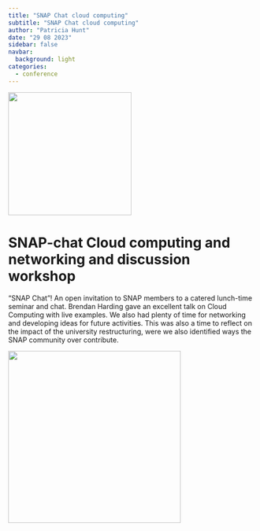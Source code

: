 ```yaml
---
title: "SNAP Chat cloud computing"
subtitle: "SNAP Chat cloud computing"
author: "Patricia Hunt"
date: "29 08 2023"
sidebar: false
navbar:
  background: light
categories: 
  - conference
---
```

<style>
.quarto-title-block .quarto-title-banner {
  background-image: url(images/small_logo.png);
  border-bottom: solid 10px #FFFFFF;
  margin-top: -40px;
  color: white;
}
</style>

![](talk_title.png){height=250 fig-align="center"}

<h1>SNAP-chat Cloud computing and networking and discussion workshop</h1>

“SNAP Chat”! An open invitation to SNAP members to a catered lunch-time seminar and chat.  Brendan Harding gave an excellent talk on Cloud Computing with live examples.  We also had plenty of time for networking and developing ideas for future activities.   This was also a time to reflect on the impact of the university restructuring, were we also identified ways the SNAP community over contribute.

![](chat_gpt.png){height=350 fig-align="center"}